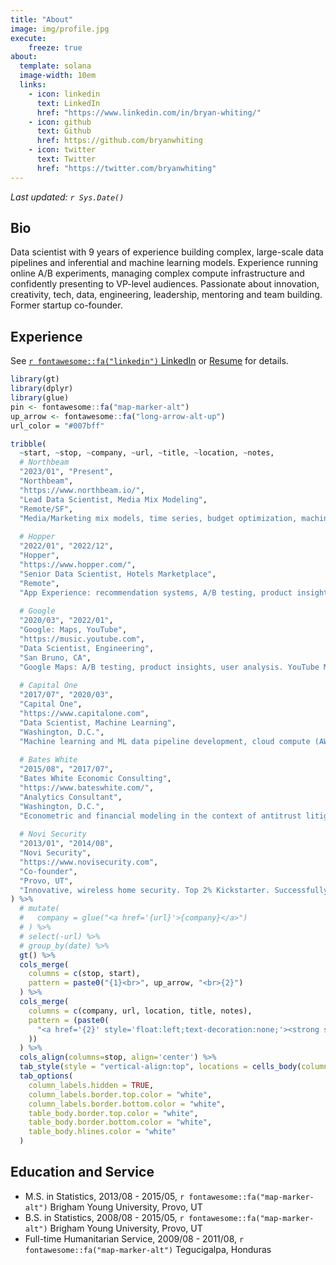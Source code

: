 ```yaml
---
title: "About"
image: img/profile.jpg
execute:
    freeze: true
about:
  template: solana
  image-width: 10em
  links:
    - icon: linkedin
      text: LinkedIn
      href: "https://www.linkedin.com/in/bryan-whiting/"
    - icon: github
      text: Github
      href: https://github.com/bryanwhiting
    - icon: twitter
      text: Twitter
      href: "https://twitter.com/bryanwhiting"
---
```



_Last updated: `r Sys.Date()`_
 
## Bio

Data scientist with 9 years of experience building complex, large-scale data pipelines and inferential and machine learning models. Experience running online A/B experiments, managing complex compute infrastructure and confidently presenting to VP-level audiences. Passionate about innovation, creativity, tech, data, engineering, leadership, mentoring and team building. Former startup co-founder.

## Experience

See [`r fontawesome::fa("linkedin")` LinkedIn](https://www.linkedin.com/in/bryan-whiting/) or [Resume](resume.pdf) for details.

```r
library(gt)
library(dplyr)
library(glue)
pin <- fontawesome::fa("map-marker-alt")
up_arrow <- fontawesome::fa("long-arrow-alt-up")
url_color = "#007bff"

tribble(
  ~start, ~stop, ~company, ~url, ~title, ~location, ~notes,
  # Northbeam
  "2023/01", "Present",
  "Northbeam",
  "https://www.northbeam.io/",
  "Lead Data Scientist, Media Mix Modeling",
  "Remote/SF",
  "Media/Marketing mix models, time series, budget optimization, machine learning pipelines. Customer deliverables, stakeholder management, product design and delivery.",
  
  # Hopper
  "2022/01", "2022/12",
  "Hopper",
  "https://www.hopper.com/",
  "Senior Data Scientist, Hotels Marketplace",
  "Remote",
  "App Experience: recommendation systems, A/B testing, product insights, user analysis. Price Merchandising: pricing and markup optimization, competitive pricing intelligence.",
  
  # Google
  "2020/03", "2022/01",
  "Google: Maps, YouTube",
  "https://music.youtube.com",
  "Data Scientist, Engineering",
  "San Bruno, CA",
  "Google Maps: A/B testing, product insights, user analysis. YouTube Music: A/B testing on music recommendation system enhancements, user insights, marketing analytics, user-targeting and churn analysis",
  
  # Capital One
  "2017/07", "2020/03",
  "Capital One",
  "https://www.capitalone.com",
  "Data Scientist, Machine Learning",
  "Washington, D.C.",
  "Machine learning and ML data pipeline development, cloud compute (AWS), risk modeling",
  
  # Bates White
  "2015/08", "2017/07", 
  "Bates White Economic Consulting",
  "https://www.bateswhite.com/",
  "Analytics Consultant",
  "Washington, D.C.",
  "Econometric and financial modeling in the context of antitrust litigation",
  
  # Novi Security
  "2013/01", "2014/08", 
  "Novi Security",
  "https://www.novisecurity.com",
  "Co-founder",
  "Provo, UT",
  "Innovative, wireless home security. Top 2% Kickstarter. Successfully raised seed round of investment"
) %>%
  # mutate(
  #   company = glue("<a href='{url}'>{company}</a>")
  # ) %>%
  # select(-url) %>%
  # group_by(date) %>%
  gt() %>%
  cols_merge(
    columns = c(stop, start),
    pattern = paste0("{1}<br>", up_arrow, "<br>{2}")
  ) %>%
  cols_merge(
    columns = c(company, url, location, title, notes),
    pattern = (paste0(
      "<a href='{2}' style='float:left;text-decoration:none;'><strong style='color:#007bff'>{1}</strong></a><span style='float:right;'>", pin, " {3}</span> <br><span style='float:left;'>{4}</span><br><br><span style='color:gray;font-size=.8em'>{5}</span>"
    ))
  ) %>%
  cols_align(columns=stop, align='center') %>%
  tab_style(style = "vertical-align:top", locations = cells_body(columns = stop)) %>%
  tab_options(
    column_labels.hidden = TRUE,
    column_labels.border.top.color = "white",
    column_labels.border.bottom.color = "white",
    table_body.border.top.color = "white",
    table_body.border.bottom.color = "white",
    table_body.hlines.color = "white"
  )
```

## Education and Service

* M.S. in Statistics, 2013/08 - 2015/05, `r fontawesome::fa("map-marker-alt")` Brigham Young University, Provo, UT
* B.S. in Statistics, 2008/08 - 2015/05, `r fontawesome::fa("map-marker-alt")` Brigham Young University, Provo, UT
* Full-time Humanitarian Service, 2009/08 - 2011/08, `r fontawesome::fa("map-marker-alt")` Tegucigalpa, Honduras